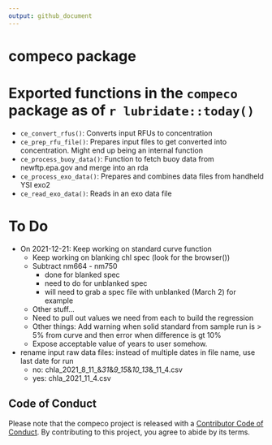 ```yaml
---
output: github_document
---
```


# compeco package

# Exported functions in the `compeco` package as of `r lubridate::today()`

- `ce_convert_rfus()`: Converts input RFUs to concentration
- `ce_prep_rfu_file()`: Prepares input files to get converted into concentration.  Might end up being an internal function
- `ce_process_buoy_data()`: Function to fetch buoy data from newftp.epa.gov and merge into an rda
- `ce_process_exo_data()`: Prepares and combines data files from handheld YSI exo2
- `ce_read_exo_data()`: Reads in an exo data file

# To Do
- On 2021-12-21: Keep working on standard curve function
  - Keep working on blanking chl spec (look for the browser())
  - Subtract nm664 - nm750
    - done for blanked spec
    - need to do for unblanked spec
    - will need to grab a spec file with unblanked (March 2) for example
  - Other stuff...
  - Need to pull out values we need from each to build the regression
  - Other things: Add warning when solid standard from sample run is > 5% from curve and then error when difference is gt 10%
  - Expose acceptable value of years to user somehow.


- rename input raw data files: instead of multiple dates in file name, use last date for run
  - no: chla_2021_8_11_&_31_&_9_15_&_10_13_&_11_4.csv
  - yes: chla_2021_11_4.csv
  
## Code of Conduct

Please note that the compeco project is released with a [Contributor Code of Conduct](https://contributor-covenant.org/version/2/0/CODE_OF_CONDUCT.html). By contributing to this project, you agree to abide by its terms.
